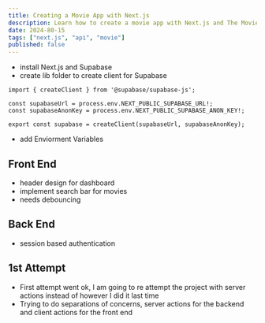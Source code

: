 ```yaml
---
title: Creating a Movie App with Next.js
description: Learn how to create a movie app with Next.js and The Movie Database API.
date: 2024-80-15
tags: ["next.js", "api", "movie"]
published: false
---
```


- install Next.js and Supabase
- create lib folder to create client for Supabase

```
import { createClient } from '@supabase/supabase-js';

const supabaseUrl = process.env.NEXT_PUBLIC_SUPABASE_URL!;
const supabaseAnonKey = process.env.NEXT_PUBLIC_SUPABASE_ANON_KEY!;

export const supabase = createClient(supabaseUrl, supabaseAnonKey);

```

- add Enviorment Variables

## Front End

- header design for dashboard
- implement search bar for movies
- needs debouncing

## Back End

- session based authentication

## 1st Attempt

- First attempt went ok, I am going to re attempt the project with server actions instead of however I did it last time
- Trying to do separations of concerns, server actions for the backend and client actions for the front end
